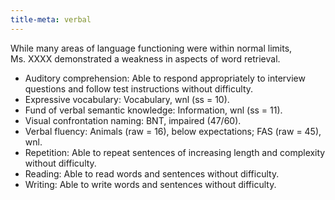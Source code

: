 ```yaml
---
title-meta: verbal
---
```


<!-- ### Language Functions -->

While many areas of language functioning were within normal limits, Ms. XXXX demonstrated a weakness in aspects of word retrieval.

- Auditory comprehension: Able to respond appropriately to interview questions and follow test instructions without difficulty.
- Expressive vocabulary: Vocabulary, wnl (ss = 10).
- Fund of verbal semantic knowledge: Information, wnl (ss = 11).
- Visual confrontation naming: BNT, impaired (47/60).
- Verbal fluency: Animals (raw = 16), below expectations; FAS (raw = 45), wnl.
- Repetition: Able to repeat sentences of increasing length and complexity
without difficulty.
- Reading: Able to read words and sentences without difficulty.
- Writing: Able to write words and sentences without difficulty.
